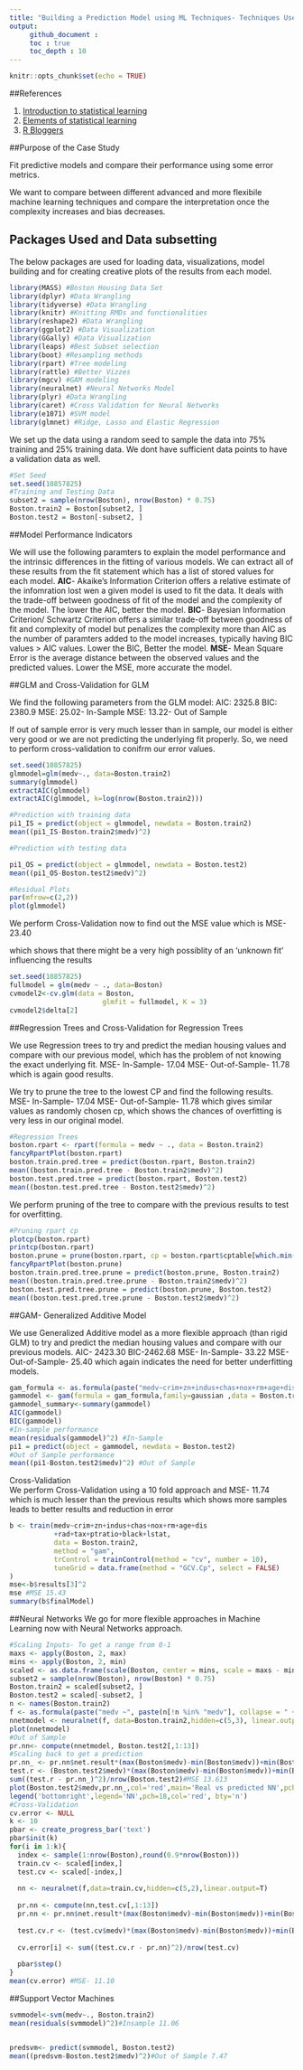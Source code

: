 ```yaml
---
title: "Building a Prediction Model using ML Techniques- Techniques Used: GLM, Tree, GAM, Neural Networks, SVM, Random Forests, Bagging and Boosting"
output: 
     github_document :
     toc : true
     toc_depth : 10
---
```


```r
knitr::opts_chunk$set(echo = TRUE)
```
##References             

1. [Introduction to statistical learning](http://www-bcf.usc.edu/~gareth/ISL/)
2. [Elements of statistical learning](https://statweb.stanford.edu/~tibs/ElemStatLearn/)
3. [R Bloggers](https://www.r-bloggers.com/)

##Purpose of the Case Study          

Fit predictive models and compare their performance using some error metrics.

We want to compare between different advanced and more flexibile machine learning techniques and compare the interpretation once the complexity increases and bias decreases.

## Packages Used and Data subsetting

The below packages are used for loading data, visualizations, model building and for creating creative plots of the results from each model.
```r
library(MASS) #Boston Housing Data Set
library(dplyr) #Data Wrangling
library(tidyverse) #Data Wrangling
library(knitr) #Knitting RMDs and functionalities
library(reshape2) #Data Wrangling
library(ggplot2) #Data Visualization
library(GGally) #Data Visualization
library(leaps) #Best Subset selection
library(boot) #Resampling methods
library(rpart) #Tree modeling
library(rattle) #Better Vizzes
library(mgcv) #GAM modeling
library(neuralnet) #Neural Networks Model
library(plyr) #Data Wrangling
library(caret) #Cross Validation for Neural Networks
library(e1071) #SVM model
library(glmnet) #Ridge, Lasso and Elastic Regression
```

We set up the data using a random seed to sample the data into 75% training and 25% training data. We dont have sufficient data points to have a validation data as well.
```r
#Set Seed
set.seed(10857825)
#Training and Testing Data
subset2 = sample(nrow(Boston), nrow(Boston) * 0.75)
Boston.train2 = Boston[subset2, ]
Boston.test2 = Boston[-subset2, ]
```

##Model Performance Indicators            

We will use the following paramters to explain the model performance and the intrinsic differences in the fitting of various models. We can extract all of these results from the fit statement which has a list of stored values for each model.
**AIC**- Akaike's Information Criterion offers a relative estimate of the infomration lost wen a given model is used to fit the data. It deals with the trade-off between goodness of fit of the model and the complexity of the model. The lower the AIC, better the model.
**BIC**- Bayesian Information Criterion/ Schwartz Criterion offers a similar trade-off between goodness of fit and complexity of model but penalizes the complexity more than AIC as the number of paramters added to the model increases, typically having BIC values > AIC values. Lower the BIC, Better the model.
**MSE**- Mean Square Error is the average distance between the observed values and the predicted values. Lower the MSE, more accurate the model.

##GLM and Cross-Validation for GLM          

We find the following parameters from the GLM model:
AIC: 2325.8
BIC: 2380.9
MSE: 25.02- In-Sample
MSE: 13.22- Out of Sample

If out of sample error is very much lesser than in sample, our model is either very good or we are not predicting the underlying fit properly. So, we need to perform cross-validation to conifrm our error values.

```r
set.seed(10857825)
glmmodel=glm(medv~., data=Boston.train2)
summary(glmmodel)
extractAIC(glmmodel)
extractAIC(glmmodel, k=log(nrow(Boston.train2))) 

#Prediction with training data
pi1_IS = predict(object = glmmodel, newdata = Boston.train2)
mean((pi1_IS-Boston.train2$medv)^2)

#Prediction with testing data

pi1_OS = predict(object = glmmodel, newdata = Boston.test2)
mean((pi1_OS-Boston.test2$medv)^2)

#Residual Plots
par(mfrow=c(2,2))
plot(glmmodel)

```

We perform Cross-Validation now to find out the MSE value which is
MSE- 23.40

which shows that there might be a very high possiblity of an 'unknown fit' influencing the results

```r
set.seed(10857825)
fullmodel = glm(medv ~ ., data=Boston)
cvmodel2<-cv.glm(data = Boston, 
                       glmfit = fullmodel, K = 3)
cvmodel2$delta[2]
```

##Regression Trees and Cross-Validation for Regression Trees

We use Regression trees to try and predict the median housing values and compare with our previous model, which has the problem of not knowing the exact underlying fit.
MSE- In-Sample- 17.04
MSE- Out-of-Sample- 11.78 which is again good results.

We try to prune the tree to the lowest CP and find the following results.
MSE- In-Sample- 17.04
MSE- Out-of-Sample- 11.78 which gives similar values as randomly chosen cp, which shows the chances of overfitting is very less in our original model.
```r
#Regression Trees
boston.rpart <- rpart(formula = medv ~ ., data = Boston.train2)
fancyRpartPlot(boston.rpart)
boston.train.pred.tree = predict(boston.rpart, Boston.train2)
mean((boston.train.pred.tree - Boston.train2$medv)^2)
boston.test.pred.tree = predict(boston.rpart, Boston.test2)
mean((boston.test.pred.tree - Boston.test2$medv)^2)
```

We perform pruning of the tree to compare with the previous results to test for overfitting.
```r
#Pruning rpart cp
plotcp(boston.rpart)
printcp(boston.rpart)
boston.prune = prune(boston.rpart, cp = boston.rpart$cptable[which.min(boston.rpart$cptable[,"xerror"]),"CP"])
fancyRpartPlot(boston.prune)
boston.train.pred.tree.prune = predict(boston.prune, Boston.train2)
mean((boston.train.pred.tree.prune - Boston.train2$medv)^2)
boston.test.pred.tree.prune = predict(boston.prune, Boston.test2)
mean((boston.test.pred.tree.prune - Boston.test2$medv)^2)
```

##GAM- Generalized Additive Model                 

We use Generalized Additive model as a more flexible approach (than rigid GLM) to try and predict the median housing values and compare with our previous models.
AIC- 2423.30
BIC-2462.68
MSE- In-Sample- 33.22
MSE- Out-of-Sample- 25.40 
which again indicates the need for better underfitting models.

```r
gam_formula <- as.formula(paste("medv~crim+zn+indus+chas+nox+rm+age+dis+rad+tax+ptratio+black+lstat"))
gammodel <- gam(formula = gam_formula,family=gaussian ,data = Boston.train2)
gammodel_summary<-summary(gammodel)
AIC(gammodel) 
BIC(gammodel) 
#In-sample performance
mean(residuals(gammodel)^2) #In-Sample
pi1 = predict(object = gammodel, newdata = Boston.test2)
#Out of Sample performance
mean((pi1-Boston.test2$medv)^2) #Out of Sample
```

Cross-Validation                
We perform Cross-Validation using a 10 fold approach and MSE- 11.74 which is much lesser than the previous results which shows more samples leads to better results and reduction in error

```r
b <- train(medv~crim+zn+indus+chas+nox+rm+age+dis
           +rad+tax+ptratio+black+lstat, 
           data = Boston.train2,
           method = "gam",
           trControl = trainControl(method = "cv", number = 10),
           tuneGrid = data.frame(method = "GCV.Cp", select = FALSE)
)
mse<-b$results[3]^2
mse #MSE 15.43
summary(b$finalModel)
```

##Neural Networks
We go for more flexible approaches in Machine Learning now with Neural Networks approach.

```r
#Scaling Inputs- To get a range from 0-1
maxs <- apply(Boston, 2, max) 
mins <- apply(Boston, 2, min)
scaled <- as.data.frame(scale(Boston, center = mins, scale = maxs - mins))
subset2 = sample(nrow(Boston), nrow(Boston) * 0.75)
Boston.train2 = scaled[subset2, ]
Boston.test2 = scaled[-subset2, ]
n <- names(Boston.train2)
f <- as.formula(paste("medv ~", paste(n[!n %in% "medv"], collapse = " + ")))
nnetmodel <- neuralnet(f, data=Boston.train2,hidden=c(5,3), linear.output = TRUE)
plot(nnetmodel)
#Out of Sample
pr.nn<- compute(nnetmodel, Boston.test2[,1:13])
#Scaling back to get a prediction
pr.nn_ <- pr.nn$net.result*(max(Boston$medv)-min(Boston$medv))+min(Boston$medv)
test.r <- (Boston.test2$medv)*(max(Boston$medv)-min(Boston$medv))+min(Boston$medv)
sum((test.r - pr.nn_)^2)/nrow(Boston.test2)#MSE 13.613
plot(Boston.test2$medv,pr.nn_,col='red',main='Real vs predicted NN',pch=18,cex=0.7)
legend('bottomright',legend='NN',pch=18,col='red', bty='n')
#Cross-Validation
cv.error <- NULL
k <- 10
pbar <- create_progress_bar('text')
pbar$init(k)
for(i in 1:k){
  index <- sample(1:nrow(Boston),round(0.9*nrow(Boston)))
  train.cv <- scaled[index,]
  test.cv <- scaled[-index,]
  
  nn <- neuralnet(f,data=train.cv,hidden=c(5,2),linear.output=T)
  
  pr.nn <- compute(nn,test.cv[,1:13])
  pr.nn <- pr.nn$net.result*(max(Boston$medv)-min(Boston$medv))+min(Boston$medv)
  
  test.cv.r <- (test.cv$medv)*(max(Boston$medv)-min(Boston$medv))+min(Boston$medv)
  
  cv.error[i] <- sum((test.cv.r - pr.nn)^2)/nrow(test.cv)
  
  pbar$step()
}
mean(cv.error) #MSE- 11.10
```

##Support Vector Machines
```r
svmmodel<-svm(medv~., Boston.train2)
mean(residuals(svmmodel)^2)#Insample 11.06


predsvm<- predict(svmmodel, Boston.test2)
mean((predsvm-Boston.test2$medv)^2)#Out of Sample 7.47


```

